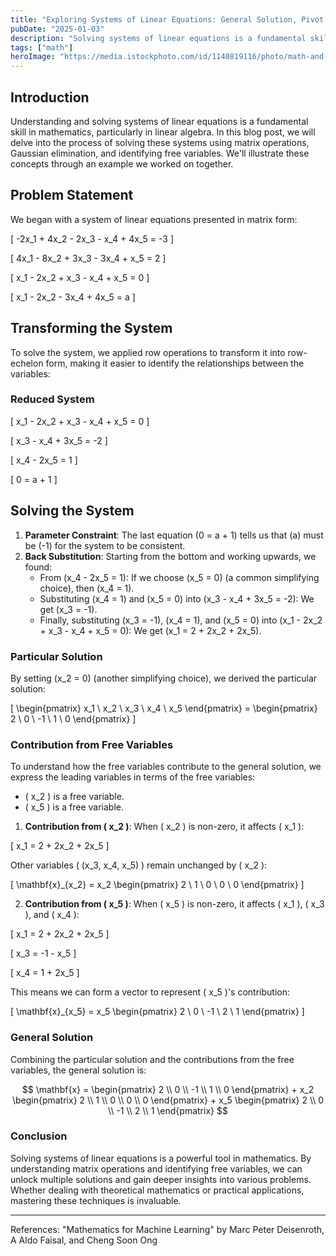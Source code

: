 ```yaml
---
title: "Exploring Systems of Linear Equations: General Solution, Pivot, and Free Variables"
pubDate: "2025-01-03"
description: "Solving systems of linear equations is a fundamental skill in mathematics. In this blog post, we explore the process of solving these systems using matrix operations, Gaussian elimination, and identifying free variables."
tags: ["math"]
heroImage: "https://media.istockphoto.com/id/1140819116/photo/math-and-geometry-concept.jpg?s=1024x1024&w=is&k=20&c=oTwY8QYAf2cdij31qh3T2CjGp8yjy-nmZOFGb1T9AQk="
---
```


## Introduction

Understanding and solving systems of linear equations is a fundamental skill in mathematics, particularly in linear algebra. In this blog post, we will delve into the process of solving these systems using matrix operations, Gaussian elimination, and identifying free variables. We'll illustrate these concepts through an example we worked on together.

## Problem Statement

We began with a system of linear equations presented in matrix form:



\[
-2x_1 + 4x_2 - 2x_3 - x_4 + 4x_5 = -3
\]

\[
4x_1 - 8x_2 + 3x_3 - 3x_4 + x_5 = 2
\]

\[
x_1 - 2x_2 + x_3 - x_4 + x_5 = 0
\]

\[
x_1 - 2x_2 - 3x_4 + 4x_5 = a
\]




## Transforming the System

To solve the system, we applied row operations to transform it into row-echelon form, making it easier to identify the relationships between the variables:

### Reduced System



\[
x_1 - 2x_2 + x_3 - x_4 + x_5 = 0
\]

\[
x_3 - x_4 + 3x_5 = -2
\]

\[
x_4 - 2x_5 = 1
\]

\[
0 = a + 1
\]




## Solving the System

1. **Parameter Constraint**: The last equation \(0 = a + 1\) tells us that \(a\) must be \(-1\) for the system to be consistent.
2. **Back Substitution**: Starting from the bottom and working upwards, we found:
   - From \(x_4 - 2x_5 = 1\): If we choose \(x_5 = 0\) (a common simplifying choice), then \(x_4 = 1\).
   - Substituting \(x_4 = 1\) and \(x_5 = 0\) into \(x_3 - x_4 + 3x_5 = -2\): We get \(x_3 = -1\).
   - Finally, substituting \(x_3 = -1\), \(x_4 = 1\), and \(x_5 = 0\) into \(x_1 - 2x_2 + x_3 - x_4 + x_5 = 0\): We get \(x_1 = 2 + 2x_2 + 2x_5\).

### Particular Solution

By setting \(x_2 = 0\) (another simplifying choice), we derived the particular solution:



\[
\begin{pmatrix}
x_1 \\
x_2 \\
x_3 \\
x_4 \\
x_5
\end{pmatrix} =
\begin{pmatrix}
2 \\
0 \\
-1 \\
1 \\
0
\end{pmatrix}
\]



### Contribution from Free Variables

To understand how the free variables contribute to the general solution, we express the leading variables in terms of the free variables:

- \( x_2 \) is a free variable.
- \( x_5 \) is a free variable.

1. **Contribution from \( x_2 \)**:
   When \( x_2 \) is non-zero, it affects \( x_1 \):
   

\[
   x_1 = 2 + 2x_2 + 2x_5
   \]


   Other variables \( (x_3, x_4, x_5) \) remain unchanged by \( x_2 \):
   

\[
   \mathbf{x}_{x_2} = x_2 \begin{pmatrix}
   2 \\
   1 \\
   0 \\
   0 \\
   0
   \end{pmatrix}
   \]



2. **Contribution from \( x_5 \)**:
   When \( x_5 \) is non-zero, it affects \( x_1 \), \( x_3 \), and \( x_4 \):
   

\[
   x_1 = 2 + 2x_2 + 2x_5
   \]


   

\[
   x_3 = -1 - x_5
   \]


   

\[
   x_4 = 1 + 2x_5
   \]


   This means we can form a vector to represent \( x_5 \)'s contribution:
   

\[
   \mathbf{x}_{x_5} = x_5 \begin{pmatrix}
   2 \\
   0 \\
   -1 \\
   2 \\
   1
   \end{pmatrix}
   \]



### General Solution

Combining the particular solution and the contributions from the free variables, the general solution is:

$$
\mathbf{x} = \begin{pmatrix}
2 \\
0 \\
-1 \\
1 \\
0
\end{pmatrix} + x_2 \begin{pmatrix}
2 \\
1 \\
0 \\
0 \\
0
\end{pmatrix} + x_5 \begin{pmatrix}
2 \\
0 \\
-1 \\
2 \\
1
\end{pmatrix}
$$

### Conclusion

Solving systems of linear equations is a powerful tool in mathematics. By understanding matrix operations and identifying free variables, we can unlock multiple solutions and gain deeper insights into various problems. Whether dealing with theoretical mathematics or practical applications, mastering these techniques is invaluable.
___
References:
"Mathematics for Machine Learning" by Marc Peter Deisenroth, A Aldo Faisal, and Cheng Soon Ong
